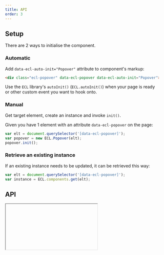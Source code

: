 ```yaml
---
title: API
order: 3
---
```



## Setup

There are 2 ways to initialise the component.

### Automatic

Add `data-ecl-auto-init="Popover"` attribute to component's markup:

```html
<div class="ecl-popover" data-ecl-popover data-ecl-auto-init="Popover">...</div>
```

Use the `ECL` library's `autoInit()` (`ECL.autoInit()`) when your page is ready or other custom event you want to hook onto.

### Manual

Get target element, create an instance and invoke `init()`.

Given you have 1 element with an attribute `data-ecl-popover` on the page:

```js
var elt = document.querySelector('[data-ecl-popover]');
var popover = new ECL.Popover(elt);
popover.init();
```

### Retrieve an existing instance

If an existing instance needs to be updated, it can be retrieved this way:

```js
var elt = document.querySelector('[data-ecl-popover]');
var instance = ECL.components.get(elt);
```

## API

<Iframe url="../../../../apis/Popover.html" />
